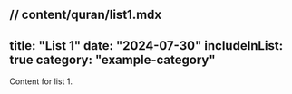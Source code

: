 // content/quran/list1.mdx
---
title: "List 1"
date: "2024-07-30"
includeInList: true
category: "example-category"
---

Content for list 1.
